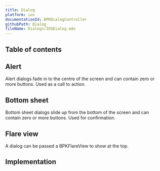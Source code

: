 ```yaml
---
title: Dialog
platform: ios
documentationId: BPKDialogController
githubPath: Dialog
fileName: Dialogs/IOSDialog.mdx
---
```




## Table of contents

## Alert

Alert dialogs fade in to the centre of the screen and can contain zero or more buttons. Used as a call to action.

<IOSComponentScreenshots
  lightMode={screenshotAlert}
  darkMode={screenshotAlertDm}
  altText="iOS alert dialog with a call to action" />

## Bottom sheet

Bottom sheet dialogs slide up from the bottom of the screen and can contain zero or more buttons. Used for confirmation.

<IOSComponentScreenshots
  lightMode={screenshotBottomSheet}
  darkMode={screenshotBottomSheetDm}
  altText="iOS bottom sheet dialog used for confirmation" />

## Flare view

A dialog can be passed a BPKFlareView to show at the top.

<IOSComponentScreenshots
  lightMode={screenshotWithFlare}
  darkMode={screenshotWithFlareDm}
  altText="iOS dialog with a BPKFlareView" />

## Implementation

<Readme file={readme} />
